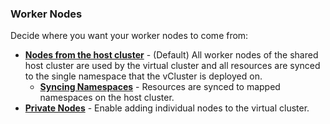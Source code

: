 ### Worker Nodes

Decide where you want your worker nodes to come from:

- **[Nodes from the host cluster](../../worker-nodes/shared-nodes)** - (Default) All worker nodes of the shared host cluster are used by the virtual cluster and all resources are synced to the single namespace that the vCluster is deployed on.
  - **[Syncing Namespaces](../../../configure/vcluster-yaml/sync/from-host/nodes)** - Resources are synced to mapped namespaces on the host cluster.
- **[Private Nodes](../../worker-nodes/private-nodes)** - Enable adding individual nodes to the virtual cluster.
